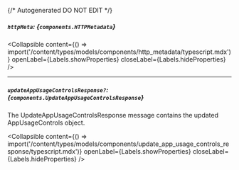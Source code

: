 {/* Autogenerated DO NOT EDIT  */}

##### `httpMeta`: *{`components.HTTPMetadata`}*

<Collapsible content={() => import('/content/types/models/components/http_metadata/typescript.mdx')} openLabel={Labels.showProperties} closeLabel={Labels.hideProperties} />


---
##### `updateAppUsageControlsResponse?`: *{`components.UpdateAppUsageControlsResponse`}*
The UpdateAppUsageControlsResponse message contains the updated AppUsageControls object.

<Collapsible content={() => import('/content/types/models/components/update_app_usage_controls_response/typescript.mdx')} openLabel={Labels.showProperties} closeLabel={Labels.hideProperties} />



